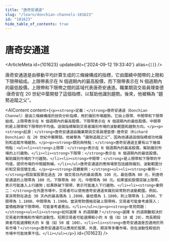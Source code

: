 ```yaml
---
title: "唐奇安通道"
slug: "/learn/donchian-channels-101623"
id: "101623"
hide_table_of_contents: true
---
```



# 唐奇安通道

<ArticleMeta id={101623} updatedAt={'2024-09-12 19:33:40'} alias={`[]`} />
<div className='border-solid border-b border-t-0 my-4 border-[var(--ifm-color-gray-300)]' />

唐奇安通道是由移動平均計算生成的三條線構成的指標，它由圍繞中間帶的上限和下限帶組成。上限帶表示在 N 個週期內的最高股價，而下限帶表示在 N 個週期內的最低股價。上限帶和下限帶之間的區域代表唐奇安通道。職業期貨交易員理查德·唐奇安在 20 世紀中葉開發了這個指標，以幫助他識別趨勢。後來，他被稱為 “趨勢追蹤之父”。

<AIContent content={`<p><strong>定義：</strong>唐奇安通道（Donchian Channel）是由三條線構成的技術分析指標，用於識別市場趨勢。它由上限帶、中間帶和下限帶組成。上限帶表示在 N 個週期內的最高股價，下限帶表示在 N 個週期內的最低股價，中間帶則是上限帶和下限帶的平均值。這個指標幫助交易者識別市場的波動範圍和趨勢方向。</p><p><strong>起源：</strong>唐奇安通道由職業期貨交易員理查德·唐奇安（Richard Donchian）在 20 世紀中葉開發。他被譽為 “趨勢追蹤之父”，因為他通過這個指標成功地識別和追蹤市場趨勢。</p><p><strong>類別與特點：</strong>唐奇安通道主要有以下幾個特點：<ul><li><strong>上限帶：</strong>表示在 N 個週期內的最高股價，幫助識別市場的上行趨勢。</li><li><strong>下限帶：</strong>表示在 N 個週期內的最低股價，幫助識別市場的下行趨勢。</li><li><strong>中間帶：</strong>是上限帶和下限帶的平均值，提供市場的中間趨勢線。</li></ul>唐奇安通道的應用場景包括趨勢識別、波動範圍分析和交易信號生成。</p><p><strong>具體案例：</strong><ul><li><strong>案例一：</strong>假設某股票在過去 20 個交易日內的最高價為 100 元，最低價為 80 元，則唐奇安通道的上限帶為 100 元，下限帶為 80 元，中間帶為 90 元。如果當前股價突破上限帶，表示可能進入上行趨勢；如果跌破下限帶，表示可能進入下行趨勢。</li><li><strong>案例二：</strong>在外匯市場中，交易者可以使用唐奇安通道來識別貨幣對的波動範圍。例如，某貨幣對在過去 30 天內的最高價為 1.2000，最低價為 1.1800，則上限帶為 1.2000，下限帶為 1.1800，中間帶為 1.1900。當貨幣對價格突破上限帶時，交易者可能會考慮買入；當價格跌破下限帶時，可能會考慮賣出。</li></ul></p><p><strong>常見問題：</strong><ul><li><strong>如何選擇 N 的週期數？</strong>選擇 N 的週期數取決於交易者的策略和市場的波動性。短期交易者可能選擇較小的 N 值（如 10 或 20），而長期投資者可能選擇較大的 N 值（如 50 或 100）。</li><li><strong>唐奇安通道是否適用於所有市場？</strong>唐奇安通道可以應用於股票、外匯、期貨等多種市場，但在波動性較低的市場中可能效果不佳。</li></ul></p>`} id={101623} />
